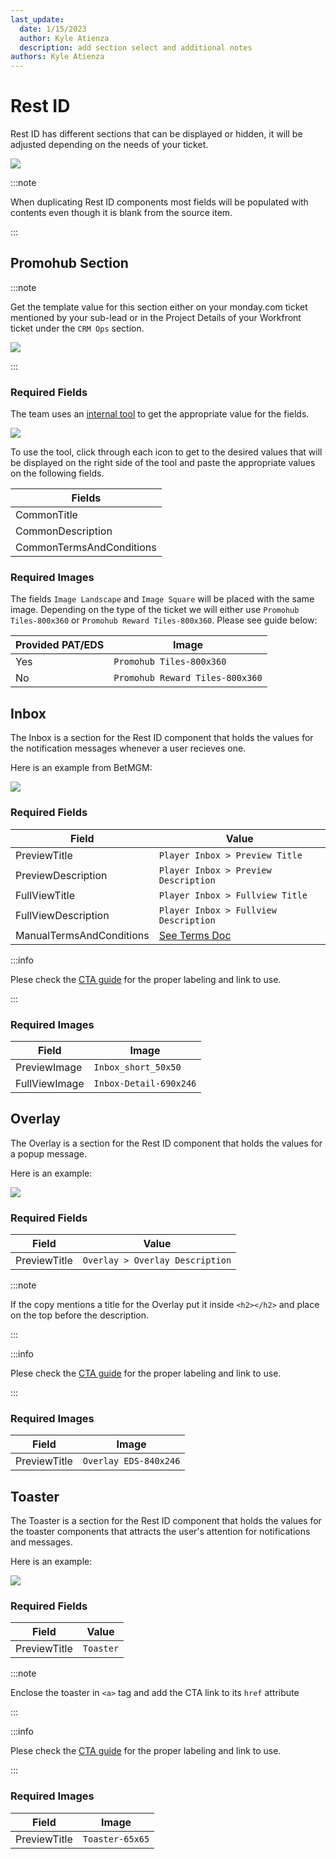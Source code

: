 ---
last_update:
  date: 1/15/2023
  author: Kyle Atienza
  description: add section select and additional notes
authors: Kyle Atienza
---


# Rest ID

Rest ID has different sections that can be displayed or hidden, it will be adjusted depending on the needs of your ticket.

<img className="my-3" src={sectionSelect} />

:::note

When duplicating Rest ID components most fields will be populated with contents even though it is blank from the source item.

:::

## Promohub Section

:::note

Get the template value for this section either on your monday.com ticket mentioned by your sub-lead or in the Project Details of your Workfront ticket under the `CRM Ops` section.

<img className="my-3 w-sm" src={projDetailsTemplate} />

:::

<h3> Required Fields </h3>

The team uses an [internal tool](http://betmgm-phtools.entaingroup.corp/promohub-templates/) to get the appropriate value for the fields.

<img className="my-3 mx-md" src={rewardTool} />

To use the tool, click through each icon to get to the desired values that will be displayed on the right side of the tool and paste the appropriate values on the following fields.

| Fields |
| --- |
| CommonTitle |
| CommonDescription |
| CommonTermsAndConditions |

<h3> Required Images </h3>

The fields `Image Landscape` and `Image Square` will be placed with the same image. Depending on the type of the ticket we will either use `Promohub Tiles-800x360` or `Promohub Reward Tiles-800x360`. Please see guide below:

| Provided PAT/EDS | Image |
| --- | --- |
| Yes | `Promohub Tiles-800x360` |
| No | `Promohub Reward Tiles-800x360` |

## Inbox

The Inbox is a section for the Rest ID component that holds the values for the notification messages whenever a user recieves one.

Here is an example from BetMGM:

<img className="my-3 max-w-xl" src={betMgmInbox} />

<h3> Required Fields </h3>

| Field                    | Value                                             |
| ------------------------ | ------------------------------------------------- |
| PreviewTitle             | `Player Inbox > Preview Title`                    |
| PreviewDescription       | `Player Inbox > Preview Description`              |
| FullViewTitle            | `Player Inbox > Fullview Title`                   |
| FullViewDescription      | `Player Inbox > Fullview Description`             |
| ManualTermsAndConditions | [See Terms Doc](./documents#terms-and-conditions) |

:::info

Plese check the [CTA guide](../builds/cta) for the proper labeling and link to use.

:::

<h3> Required Images </h3>

| Field         | Image                  |
| ------------- | ---------------------- |
| PreviewImage  | `Inbox_short_50x50`    |
| FullViewImage | `Inbox-Detail-690x246` |

## Overlay

The Overlay is a section for the Rest ID component that holds the values for a popup message.

Here is an example:

<img className="my-3 min-w-sm w-1/2 max-w-sm" src={overlayImg} />

<h3> Required Fields </h3>

| Field | Value |
| --- | --- |
| PreviewTitle | `Overlay > Overlay Description` |

:::note

If the copy mentions a title for the Overlay put it inside `<h2></h2>` and place on the top before the description.

:::

:::info

Plese check the [CTA guide](../builds/cta) for the proper labeling and link to use.

:::

<h3> Required Images </h3>

| Field | Image |
| --- | --- |
| PreviewTitle | `Overlay EDS-840x246` |

## Toaster

The Toaster is a section for the Rest ID component that holds the values for the toaster components that attracts the user's attention for notifications and messages.

Here is an example:

<img className="my-3 w-lg" src={toaster} />

<h3> Required Fields </h3>

| Field | Value |
| --- | --- |
| PreviewTitle | `Toaster` |

:::note

Enclose the toaster in `<a>` tag and add the CTA link to its `href` attribute

:::

:::info

Plese check the [CTA guide](../builds/cta) for the proper labeling and link to use.

:::

<h3> Required Images </h3>

| Field | Image |
| --- | --- |
| PreviewTitle | `Toaster-65x65` |
